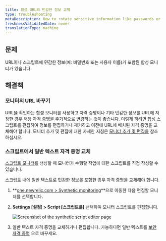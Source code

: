 ```yaml
---
title: 합성 URL의 민감한 정보 교체
type: troubleshooting
metaDescription: How to rotate sensitive information like passwords or usernames included in synthetic URLs.
freshnessValidatedDate: never
translationType: machine
---
```


## 문제

URL이나 스크립트에 민감한 정보(예: 비밀번호 또는 사용자 이름)가 포함된 합성 모니터가 있습니다.

## 해결책

### 모니터의 URL 바꾸기

URL을 확인하는 합성 모니터를 사용하고 자격 증명이나 기타 민감한 정보를 URL에 저장한 경우 해당 자격 증명을 주기적으로 변경하는 것이 좋습니다. 이렇게 하려면 합성 스크립트를 편집하여 정보를 편집하거나 제거하고 이전에 URL에 배치된 자격 증명을 교체해야 합니다. 모니터 추가 및 편집에 대한 자세한 지침은 [모니터 추가 및 편집을](/docs/synthetics/synthetic-monitoring/using-monitors/add-edit-monitors/) 참조하십시오.

### 스크립트에서 일반 텍스트 자격 증명 교체

[스크립트 모니터를](/docs/synthetics/synthetic-monitoring/scripting-monitors/introduction-scripted-browser-monitors/) 생성할 때 모니터가 수행할 작업에 대한 스크립트를 직접 작성할 수 있습니다.

스크립트 내에 일반 텍스트로 민감한 정보를 포함한 경우 자격 증명을 교체해야 합니다.

1. **[one.newrelic.com > Synthetic monitoring](https://one.newrelic.com/synthetics-nerdlets)**으로 이동한 다음 편집할 모니터를 선택합니다.

2. **Settings \[설정] > Script \[스크립트를]** 선택하여 모니터 스크립트를 편집합니다.

   <img
     title="Screenshot of the synthetic script editor page"
     alt="Screenshot of the synthetic script editor page"
     src="/images/synthetic_screenshot-crop_script-editor.webp"
   />

3. 일반 텍스트 자격 증명을 교체하거나 편집합니다. 가능하다면 일반 텍스트를 [보안 자격 증명](/docs/synthetics/synthetic-monitoring/using-monitors/store-secure-credentials-scripted-browsers-api-tests/) 으로 바꾸세요.
